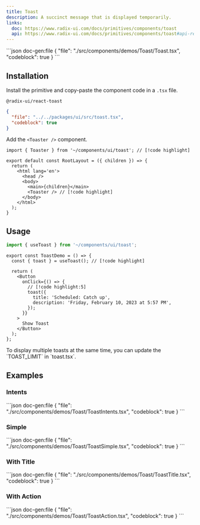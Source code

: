 ```yaml
---
title: Toast
description: A succinct message that is displayed temporarily.
links:
  doc: https://www.radix-ui.com/docs/primitives/components/toast
  api: https://www.radix-ui.com/docs/primitives/components/toast#api-reference
---
```


<ComponentPreview name='toast'>
```json doc-gen:file
{
  "file": "./src/components/demos/Toast/Toast.tsx",
  "codeblock": true
}
```
</ComponentPreview>

## Installation

Install the primitive and copy-paste the component code in a `.tsx` file.

```package-install
@radix-ui/react-toast
```

<div className='not-prose [&_figure]:max-h-[320px] [&_figure]:overflow-y-auto'>

```json doc-gen:file
{
  "file": "../../packages/ui/src/toast.tsx",
  "codeblock": true
}
```

</div>

Add the `<Toaster />` component.

```tsx title='app/layout.tsx
import { Toaster } from '~/components/ui/toast'; // [!code highlight]

export default const RootLayout = ({ children }) => {
  return (
    <html lang='en'>
      <head />
      <body>
        <main>{children}</main>
        <Toaster /> // [!code highlight]
      </body>
    </html>
  );
}
```

## Usage

```ts
import { useToast } from '~/components/ui/toast';
```

```tsx
export const ToastDemo = () => {
  const { toast } = useToast(); // [!code highlight]

  return (
    <Button
      onClick={() => {
        // [!code highlight:5]
        toast({
          title: 'Scheduled: Catch up',
          description: 'Friday, February 10, 2023 at 5:57 PM',
        });
      }}
    >
      Show Toast
    </Button>
  );
};
```

<Callout type='info'>
  To display multiple toasts at the same time, you can update the `TOAST_LIMIT`
  in `toast.tsx`.
</Callout>

## Examples

### Intents

<ComponentPreview name='toast-intents'>
```json doc-gen:file
{
  "file": "./src/components/demos/Toast/ToastIntents.tsx",
  "codeblock": true
}
```
</ComponentPreview>

### Simple

<ComponentPreview name='toast-simple'>
```json doc-gen:file
{
  "file": "./src/components/demos/Toast/ToastSimple.tsx",
  "codeblock": true
}
```
</ComponentPreview>

### With Title

<ComponentPreview name='toast-title'>
```json doc-gen:file
{
  "file": "./src/components/demos/Toast/ToastTitle.tsx",
  "codeblock": true
}
```
</ComponentPreview>

### With Action

<ComponentPreview name='toast-action'>
```json doc-gen:file
{
  "file": "./src/components/demos/Toast/ToastAction.tsx",
  "codeblock": true
}
```
</ComponentPreview>
